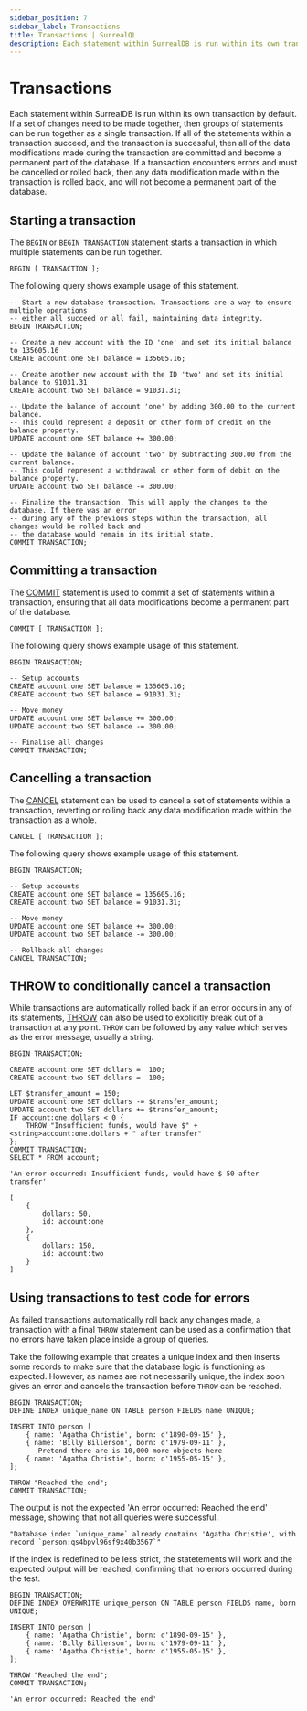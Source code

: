 ```yaml
---
sidebar_position: 7
sidebar_label: Transactions
title: Transactions | SurrealQL
description: Each statement within SurrealDB is run within its own transaction, or within client defined transactions that can contain multiple statements.
---
```


# Transactions

Each statement within SurrealDB is run within its own transaction by default. If a set of changes need to be made together, then groups of statements can be run together as a single transaction. If all of the statements within a transaction succeed, and the transaction is successful, then all of the data modifications made during the transaction are committed and become a permanent part of the database. If a transaction encounters errors and must be cancelled or rolled back, then any data modification made within the transaction is rolled back, and will not become a permanent part of the database.

## Starting a transaction

The `BEGIN` or `BEGIN TRANSACTION` statement starts a transaction in which multiple statements can be run together.

```surql title="Starting a transaction"
BEGIN [ TRANSACTION ];
```

The following query shows example usage of this statement.

```surql title="Example usage of BEGIN TRANSACTION"
-- Start a new database transaction. Transactions are a way to ensure multiple operations
-- either all succeed or all fail, maintaining data integrity.
BEGIN TRANSACTION;

-- Create a new account with the ID 'one' and set its initial balance to 135605.16
CREATE account:one SET balance = 135605.16;

-- Create another new account with the ID 'two' and set its initial balance to 91031.31
CREATE account:two SET balance = 91031.31;

-- Update the balance of account 'one' by adding 300.00 to the current balance.
-- This could represent a deposit or other form of credit on the balance property.
UPDATE account:one SET balance += 300.00;

-- Update the balance of account 'two' by subtracting 300.00 from the current balance.
-- This could represent a withdrawal or other form of debit on the balance property.
UPDATE account:two SET balance -= 300.00;

-- Finalize the transaction. This will apply the changes to the database. If there was an error
-- during any of the previous steps within the transaction, all changes would be rolled back and
-- the database would remain in its initial state.
COMMIT TRANSACTION;
```

## Committing a transaction

The [COMMIT](/docs/surrealql/statements/commit) statement is used to commit a set of statements within a transaction, ensuring that all data modifications become a permanent part of the database.

```surql title="Committing a transaction"
COMMIT [ TRANSACTION ];
```

The following query shows example usage of this statement.

```surql title="Example usage of COMMIT TRANSACTION"
BEGIN TRANSACTION;

-- Setup accounts
CREATE account:one SET balance = 135605.16;
CREATE account:two SET balance = 91031.31;

-- Move money
UPDATE account:one SET balance += 300.00;
UPDATE account:two SET balance -= 300.00;

-- Finalise all changes
COMMIT TRANSACTION;
```

## Cancelling a transaction

The [CANCEL](/docs/surrealql/statements/cancel) statement can be used to cancel a set of statements within a transaction, reverting or rolling back any data modification made within the transaction as a whole.

```surql title="Cancelling a transaction"
CANCEL [ TRANSACTION ];
```

The following query shows example usage of this statement.

```surql title="Example usage of CANCEL TRANSACTION"
BEGIN TRANSACTION;

-- Setup accounts
CREATE account:one SET balance = 135605.16;
CREATE account:two SET balance = 91031.31;

-- Move money
UPDATE account:one SET balance += 300.00;
UPDATE account:two SET balance -= 300.00;

-- Rollback all changes
CANCEL TRANSACTION;
```

## THROW to conditionally cancel a transaction

While transactions are automatically rolled back if an error occurs in any of its statements, [THROW](/docs/surrealql/statements/throw) can also be used to explicitly break out of a transaction at any point. `THROW` can be followed by any value which serves as the error message, usually a string.

```surql
BEGIN TRANSACTION;

CREATE account:one SET dollars =  100;
CREATE account:two SET dollars =  100;

LET $transfer_amount = 150;
UPDATE account:one SET dollars -= $transfer_amount;
UPDATE account:two SET dollars += $transfer_amount;
IF account:one.dollars < 0 {
    THROW "Insufficient funds, would have $" + <string>account:one.dollars + " after transfer"
};
COMMIT TRANSACTION;
SELECT * FROM account;
```

```surql title="Output when $transfer_amount set to 150"
'An error occurred: Insufficient funds, would have $-50 after transfer'
```

```surql title="Output when $transfer_amount set to 50"
[
	{
		dollars: 50,
		id: account:one
	},
	{
		dollars: 150,
		id: account:two
	}
]
```

## Using transactions to test code for errors

As failed transactions automatically roll back any changes made, a transaction with a final `THROW` statement can be used as a confirmation that no errors have taken place inside a group of queries.

Take the following example that creates a unique index and then inserts some records to make sure that the database logic is functioning as expected. However, as names are not necessarily unique, the index soon gives an error and cancels the transaction before `THROW` can be reached.

```surql
BEGIN TRANSACTION;
DEFINE INDEX unique_name ON TABLE person FIELDS name UNIQUE;

INSERT INTO person [
    { name: 'Agatha Christie', born: d'1890-09-15' },
    { name: 'Billy Billerson', born: d'1979-09-11' },
	-- Pretend there are is 10,000 more objects here
    { name: 'Agatha Christie', born: d'1955-05-15' },
];

THROW "Reached the end";
COMMIT TRANSACTION;
```

The output is not the expected 'An error occurred: Reached the end' message, showing that not all queries were successful.

```surql title="Output"
"Database index `unique_name` already contains 'Agatha Christie', with record `person:qs4bpvl96sf9x40b3567`"
```

If the index is redefined to be less strict, the statetements will work and the expected output will be reached, confirming that no errors occurred during the test.

```surql
BEGIN TRANSACTION;
DEFINE INDEX OVERWRITE unique_person ON TABLE person FIELDS name, born UNIQUE;

INSERT INTO person [
    { name: 'Agatha Christie', born: d'1890-09-15' },
    { name: 'Billy Billerson', born: d'1979-09-11' },
    { name: 'Agatha Christie', born: d'1955-05-15' },
];

THROW "Reached the end";
COMMIT TRANSACTION;
```

```surql title="Expected output"
'An error occurred: Reached the end'
```
